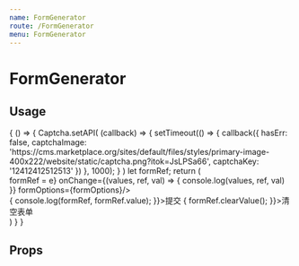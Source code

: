 ```yaml
---
name: FormGenerator
route: /FormGenerator
menu: FormGenerator
---
```



# FormGenerator

## Usage

<Playground>
  {
    () => {
      Captcha.setAPI(
        (callback) => {
          setTimeout(() => {
            callback({
              hasErr: false,
              captchaImage: 'https://cms.marketplace.org/sites/default/files/styles/primary-image-400x222/website/static/captcha.png?itok=JsLPSa66',
              captchaKey: '12412412512513'
            })
          }, 1000);
        }
      )
      let formRef;
      return (
        <div>
          <div>
            <FormGenerator
              ref={e => formRef = e}
              onChange={(values, ref, val) => {
                console.log(values, ref, val)
              }}
              formOptions={formOptions}/>
          </div>
          <span className="btn theme flat mr10" onClick={e => {
              console.log(formRef, formRef.value);
          }}>提交</span>
          <span className="btn red flat" onClick={e => {
              formRef.clearValue();
          }}>清空表单</span>
        </div>
      )
    }
  }
</Playground>

## Props

<Props of={FormGenerator} />
